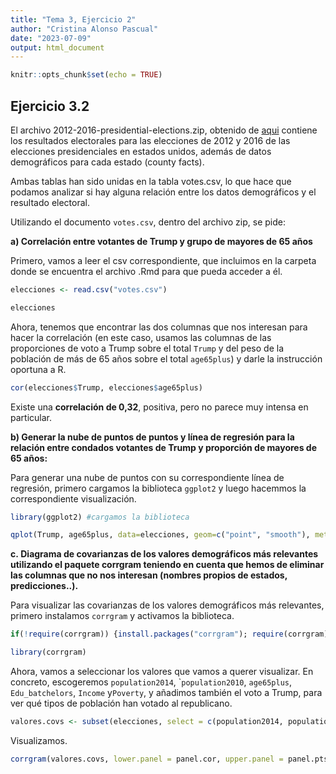 ```yaml
---
title: "Tema 3, Ejercicio 2"
author: "Cristina Alonso Pascual"
date: "2023-07-09"
output: html_document
---
```


```r
knitr::opts_chunk$set(echo = TRUE)
```

## Ejercicio 3.2

El archivo 2012-2016-presidential-elections.zip, obtenido de [aqui](https://www.kaggle.com/datasets/joelwilson/2012-2016-presidential-elections) contiene los resultados electorales para las elecciones de 2012 y 2016 de las elecciones presidenciales en estados unidos, además de datos demográficos para cada estado (county facts).

Ambas tablas han sido unidas en la tabla votes.csv, lo que hace que podamos analizar si hay alguna relación entre los datos demográficos y el resultado electoral.

Utilizando el documento `votes.csv`, dentro del archivo zip, se pide:

**a) Correlación entre votantes de Trump y grupo de mayores de 65 años**

Primero, vamos a leer el csv correspondiente, que incluimos en la carpeta donde se encuentra el archivo .Rmd para que pueda acceder a él.

```r

elecciones <- read.csv("votes.csv")

elecciones

```

Ahora, tenemos que encontrar las dos columnas que nos interesan para hacer la correlación (en este caso, usamos las columnas de las proporciones de voto a Trump sobre el total ``Trump`` y del peso de la población de más de 65 años sobre el total ``age65plus``) y darle la instrucción oportuna a R.

```r

cor(elecciones$Trump, elecciones$age65plus)

```

Existe una **correlación de 0,32**, positiva, pero no parece muy intensa en particular.


**b) Generar la nube de puntos de puntos y línea de regresión para la relación entre condados votantes de Trump y proporción de mayores de 65 años:**

Para generar una nube de puntos con su correspondiente línea de regresión, primero cargamos la biblioteca ``ggplot2`` y luego hacemmos la correspondiente visualización.

```r

library(ggplot2) #cargamos la biblioteca

qplot(Trump, age65plus, data=elecciones, geom=c("point", "smooth"), method="lm", se=TRUE)

```


**c. Diagrama de covarianzas de los valores demográficos más relevantes utilizando el paquete corrgram teniendo en cuenta que hemos de eliminar las columnas que no nos interesan (nombres propios de estados, predicciones..).**

Para visualizar las covarianzas de los valores demográficos más relevantes, primero instalamos ``corrgram`` y activamos la biblioteca.

```r

if(!require(corrgram)) {install.packages("corrgram"); require(corrgram)}

library(corrgram)

```

Ahora, vamos a seleccionar los valores que vamos a querer visualizar. En concreto, escogeremos ``population2014``, ```population2010``, ``age65plus``, ``Edu_batchelors``, ``Income`` y``Poverty``, y añadimos también el voto a Trump, para ver qué tipos de población han votado al republicano.

```r

valores.covs <- subset(elecciones, select = c(population2014, population2010, age65plus, Edu_batchelors, Income, Poverty, Trump))

```

Visualizamos.

```r

corrgram(valores.covs, lower.panel = panel.cor, upper.panel = panel.pts)

```

